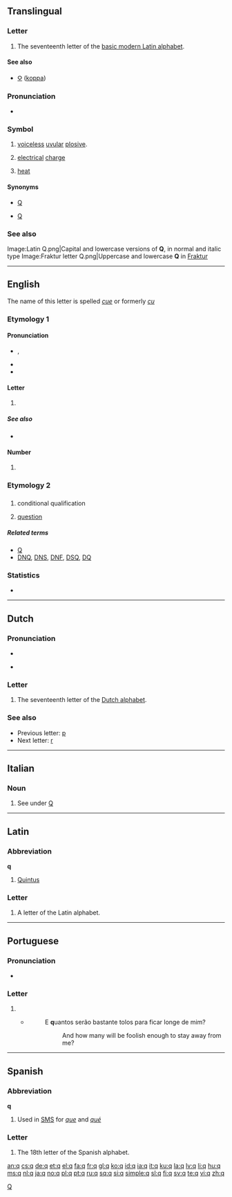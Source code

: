 {{Basic Latin character info|previous=p|next=r|image=[[Image:Letter q.svg|50px]]|name=LATIN SMALL LETTER Q|hex=71}}
{{also|գ|զ|Appendix:Variations of "q"}}
==Translingual==
{{wikipedia}}

===Letter===
{{mul-letter|upper=Q|lower=q|script=Latn}}

# The seventeenth letter of the [[Appendix:Latin script|basic modern Latin alphabet]].

====See also====
{{Latn-script}}
* [[Ϙ]] ([[koppa]])

===Pronunciation===
* {{audio|Voiceless uvular plosive.ogg|IPA}}

===Symbol===
{{wikipedia|Voiceless uvular plosive}}
{{infl|mul|symbol}}

# {{context|[[w:IPA|IPA]]}} [[voiceless]] [[uvular]] [[plosive]].
# {{physics}} [[electrical]] [[charge]]
# {{physics}} [[heat]]

====Synonyms====
* {{sense|electrical charge}} [[Q]]
* {{sense|heat}} [[Q]]

===See also===
{{Letter
|page=Q
|NATO=Quebec
|Morse= –  – · –
|Character=Q
|Braille=⠟
}}
<gallery caption="Letter styles" perrow=3>
Image:Latin Q.png|Capital and lowercase versions of '''Q''', in normal and italic type
Image:Fraktur letter Q.png|Uppercase and lowercase '''Q''' in [[Fraktur]]
</gallery>

[[Category:IPA symbols|Q]]

----

==English==
The name of this letter is spelled ''[[cue]]'' or formerly ''[[cu]]'' 

===Etymology 1===

====Pronunciation====
* {{IPA|/kjuː/}}, {{SAMPA|/kju:/}}
*: {{audio|en-us-q.ogg|Audio (US)}}
*: {{audio|en-uk-q.ogg|Audio (UK)}}
* {{rhymes|uː}}
* {{homophones|cue|queue}}

====Letter====
{{en-letter|upper=Q|lower=q}}

# {{Latn-def|en|letter|17|cue}}

=====See also=====
* {{list|en|Latin script letters}}

====Number====
{{en-number|upper=Q|lower=q}}

# {{Latn-def|en|ordinal|17|cue}}

===Etymology 2===

==={{abbreviation}}===
{{en-noun}}

# {{sports}} conditional qualification
# [[question]]

=====Related terms=====
* [[Q]]
* [[DNQ]], [[DNS]], [[DNF]], [[DSQ]], [[DQ]]

===Statistics===
* {{rank|worse|safe|main|979|q|greatly|floor|example}}

----

==Dutch==

===Pronunciation===
* {{rhymes|y|lang=nl}}
* {{sense|letter name}} {{IPA|/ky/|lang=nl}}

===Letter===
{{infl|nl|letter|lower case||upper case|Q}}

# The seventeenth letter of the [[Dutch alphabet]].

===See also===
* Previous letter: [[p#Dutch|p]]
* Next letter: [[r#Dutch|r]]

----

==Italian==

===Noun===
{{infl|it|letter}} {{m|f|inv}}

# See under [[Q#Italian|Q]]

----

==Latin==

===Abbreviation===
'''q'''

# [[Quintus]]

===Letter===
{{infl|la|letter}}

# A letter of the Latin alphabet.

----

==Portuguese==

===Pronunciation===
* {{audio|Pt-br-q.ogg|Audio (BR)}}

===Letter===
{{pt-letter|upper=Q|lower=q}}

# {{Latn-def|pt|letter|17|quê}}
#* {{RQ:Harry Potter|4|pt-BR|page=514}}
#*: E '''q'''uantos serão bastante tolos para ficar longe de mim?
#*:: And how many will be foolish enough to stay away from me?

----

==Spanish==

===Abbreviation===
'''q'''

# Used in [[SMS]] for ''[[que]]'' and ''[[qué]]''

===Letter===
{{infl|es|letter|lower case||upper case|Q}}

# The 18th letter of the Spanish alphabet.

[[an:q]]
[[cs:q]]
[[de:q]]
[[et:q]]
[[el:q]]
[[fa:q]]
[[fr:q]]
[[gl:q]]
[[ko:q]]
[[id:q]]
[[ia:q]]
[[it:q]]
[[ku:q]]
[[la:q]]
[[lv:q]]
[[li:q]]
[[hu:q]]
[[ms:q]]
[[nl:q]]
[[ja:q]]
[[no:q]]
[[pl:q]]
[[pt:q]]
[[ru:q]]
[[sq:q]]
[[si:q]]
[[simple:q]]
[[sl:q]]
[[fi:q]]
[[sv:q]]
[[te:q]]
[[vi:q]]
[[zh:q]]